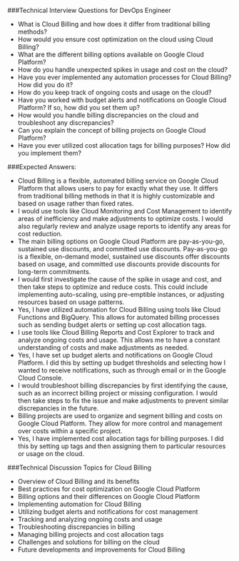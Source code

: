 

###Technical Interview Questions for DevOps Engineer

- What is Cloud Billing and how does it differ from traditional billing methods?
- How would you ensure cost optimization on the cloud using Cloud Billing?
- What are the different billing options available on Google Cloud Platform?
- How do you handle unexpected spikes in usage and cost on the cloud?
- Have you ever implemented any automation processes for Cloud Billing? How did you do it?
- How do you keep track of ongoing costs and usage on the cloud?
- Have you worked with budget alerts and notifications on Google Cloud Platform? If so, how did you set them up?
- How would you handle billing discrepancies on the cloud and troubleshoot any discrepancies?
- Can you explain the concept of billing projects on Google Cloud Platform?
- Have you ever utilized cost allocation tags for billing purposes? How did you implement them?

###Expected Answers:

- Cloud Billing is a flexible, automated billing service on Google Cloud Platform that allows users to pay for exactly what they use. It differs from traditional billing methods in that it is highly customizable and based on usage rather than fixed rates.
- I would use tools like Cloud Monitoring and Cost Management to identify areas of inefficiency and make adjustments to optimize costs. I would also regularly review and analyze usage reports to identify any areas for cost reduction.
- The main billing options on Google Cloud Platform are pay-as-you-go, sustained use discounts, and committed use discounts. Pay-as-you-go is a flexible, on-demand model, sustained use discounts offer discounts based on usage, and committed use discounts provide discounts for long-term commitments.
- I would first investigate the cause of the spike in usage and cost, and then take steps to optimize and reduce costs. This could include implementing auto-scaling, using pre-emptible instances, or adjusting resources based on usage patterns.
- Yes, I have utilized automation for Cloud Billing using tools like Cloud Functions and BigQuery. This allows for automated billing processes such as sending budget alerts or setting up cost allocation tags.
- I use tools like Cloud Billing Reports and Cost Explorer to track and analyze ongoing costs and usage. This allows me to have a constant understanding of costs and make adjustments as needed.
- Yes, I have set up budget alerts and notifications on Google Cloud Platform. I did this by setting up budget thresholds and selecting how I wanted to receive notifications, such as through email or in the Google Cloud Console.
- I would troubleshoot billing discrepancies by first identifying the cause, such as an incorrect billing project or missing configuration. I would then take steps to fix the issue and make adjustments to prevent similar discrepancies in the future.
- Billing projects are used to organize and segment billing and costs on Google Cloud Platform. They allow for more control and management over costs within a specific project.
- Yes, I have implemented cost allocation tags for billing purposes. I did this by setting up tags and then assigning them to particular resources or usage on the cloud.

###Technical Discussion Topics for Cloud Billing
- Overview of Cloud Billing and its benefits
- Best practices for cost optimization on Google Cloud Platform
- Billing options and their differences on Google Cloud Platform
- Implementing automation for Cloud Billing
- Utilizing budget alerts and notifications for cost management
- Tracking and analyzing ongoing costs and usage
- Troubleshooting discrepancies in billing
- Managing billing projects and cost allocation tags
- Challenges and solutions for billing on the cloud
- Future developments and improvements for Cloud Billing